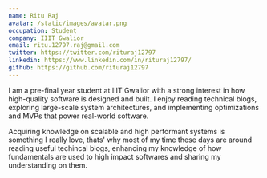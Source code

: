 ```yaml
---
name: Ritu Raj
avatar: /static/images/avatar.png
occupation: Student
company: IIIT Gwalior
email: ritu.12797.raj@gmail.com
twitter: https://twitter.com/rituraj12797
linkedin: https://www.linkedin.com/in/rituraj12797/
github: https://github.com/rituraj12797
---
```



I am a pre-final year student at IIIT Gwalior with a strong interest in how high-quality software is designed and built. I enjoy reading technical blogs, exploring large-scale system architectures, and implementing optimizations and MVPs that power real-world software.

Acquiring knowledge on scalable and high performant systems is something I really love, thats' why most of my time these days are around reading useful techincal blogs, enhancing my knowledge of how fundamentals are used to high impact softwares and sharing my understanding on them.

